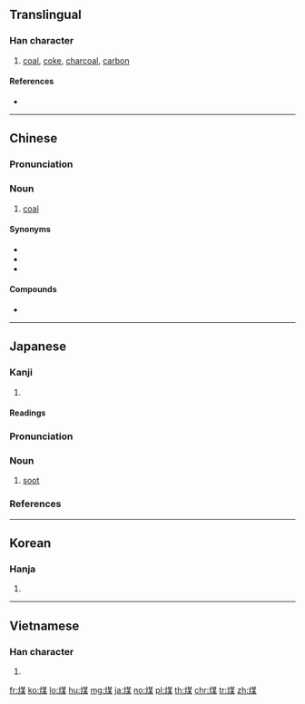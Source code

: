 ==Translingual==

===Han character===
{{Han char|rn=86|rad=火|as=09|sn=13|four=94894|canj=FTMD|ids=⿰火某}}

# [[coal]], [[coke]], [[charcoal]], [[carbon]]

====References====
* {{Han ref|kx=0677.290|dkj=19220|dj=1088.130|hdz=32214.020|uh=7164|ud=29028|bh=B7D1|bd=47057}}

----

==Chinese==
{{zh-forms}}

===Pronunciation===
{{zh-pron
|m=méi
|c=mui4
|h=pfs=
|md=
|mn=bôe/mûi
|w=
|mc=y
|oc=y
|cat=
}}

===Noun===
{{zh-noun}}

# [[coal]]

====Synonyms====
* {{zh-l|煤炭}}
* {{zh-l|石炭}}
* {{zh-l|烏金}}

====Compounds====
* {{zh-l|煤氣鼓}}

{{zh-cat|Geology}}

----

==Japanese==

===Kanji===
{{ja-kanji|grade=|rs=火09}}

# {{defn|lang=ja|sort=火09}}

====Readings====
{{ja-readings|goon=[[まい]] (mai)|kanon=[[ばい]] (bai)|kun=[[すす]] (susu)}}

{{ja-kanjitab|すす|yomi=k}}

===Pronunciation===
{{ja-pron|yomi=k|すす|acc=1|acc_ref=DJR,NHK|acc2=2|acc2_ref=DJR,NHK}}

===Noun===
{{ja-noun|すす}}

# [[soot]]

===References===
<references/>

----

==Korean==

===Hanja===
{{ko-hanja|hangeul=매|eumhun=|rv=mae|mr=mae|y=may}}

# {{defn|lang=ko|sort=火09}}

----

==Vietnamese==

===Han character===
{{vi-hantu|[[môi]], [[muồi]], [[mai]]|rs=火09}}

# {{defn|lang=vi|sort=火09}}

[[fr:煤]]
[[ko:煤]]
[[lo:煤]]
[[hu:煤]]
[[mg:煤]]
[[ja:煤]]
[[no:煤]]
[[pl:煤]]
[[th:煤]]
[[chr:煤]]
[[tr:煤]]
[[zh:煤]]